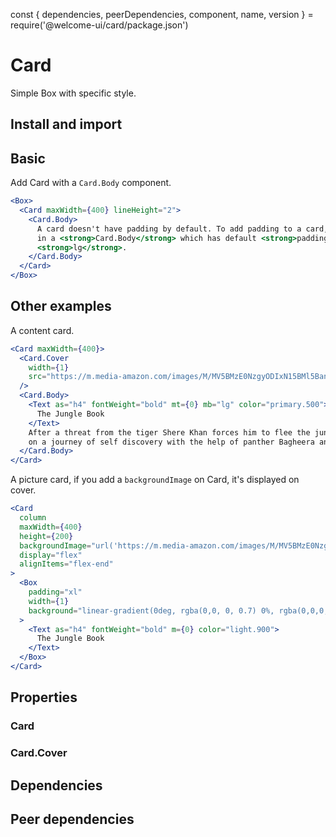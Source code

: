 const {
  dependencies,
  peerDependencies,
  component,
  name,
  version
} = require('@welcome-ui/card/package.json')

# Card

<tagversion version={version} name={name} />

Simple Box with specific style.

## Install and import

<usage component={component} name={name} peerDependencies={peerDependencies} />

## Basic

Add Card with a `Card.Body` component.

```jsx
<Box>
  <Card maxWidth={400} lineHeight="2">
    <Card.Body>
      A card doesn't have padding by default. To add padding to a card, you should wrap your content
      in a <strong>Card.Body</strong> which has default <strong>padding</strong> of{' '}
      <strong>lg</strong>.
    </Card.Body>
  </Card>
</Box>
```

## Other examples

A content card.

```jsx
<Card maxWidth={400}>
  <Card.Cover
    width={1}
    src="https://m.media-amazon.com/images/M/MV5BMzE0NzgyODIxN15BMl5BanBnXkFtZTgwNDU0NjU5NzE@._V1_SX1777_CR0,0,1777,994_AL_.jpg"
  />
  <Card.Body>
    <Text as="h4" fontWeight="bold" mt={0} mb="lg" color="primary.500">
      The Jungle Book
    </Text>
    After a threat from the tiger Shere Khan forces him to flee the jungle, a man-cub named Mowgli embarks
    on a journey of self discovery with the help of panther Bagheera and free-spirited bear Baloo.
  </Card.Body>
</Card>
```

A picture card, if you add a `backgroundImage` on Card, it's displayed on cover.

```jsx
<Card
  column
  maxWidth={400}
  height={200}
  backgroundImage="url('https://m.media-amazon.com/images/M/MV5BMzE0NzgyODIxN15BMl5BanBnXkFtZTgwNDU0NjU5NzE@._V1_SX1777_CR0,0,1777,994_AL_.jpg')"
  display="flex"
  alignItems="flex-end"
>
  <Box
    padding="xl"
    width={1}
    background="linear-gradient(0deg, rgba(0,0, 0, 0.7) 0%, rgba(0,0,0,0) 100%)"
  >
    <Text as="h4" fontWeight="bold" m={0} color="light.900">
      The Jungle Book
    </Text>
  </Box>
</Card>
```

## Properties

### Card

<props of={Card} />

### Card.Cover

<props of={Card.Cover} />

## Dependencies

<sependencies dependencies={dependencies} />

## Peer dependencies

<dependencies dependencies={peerDependencies} />
